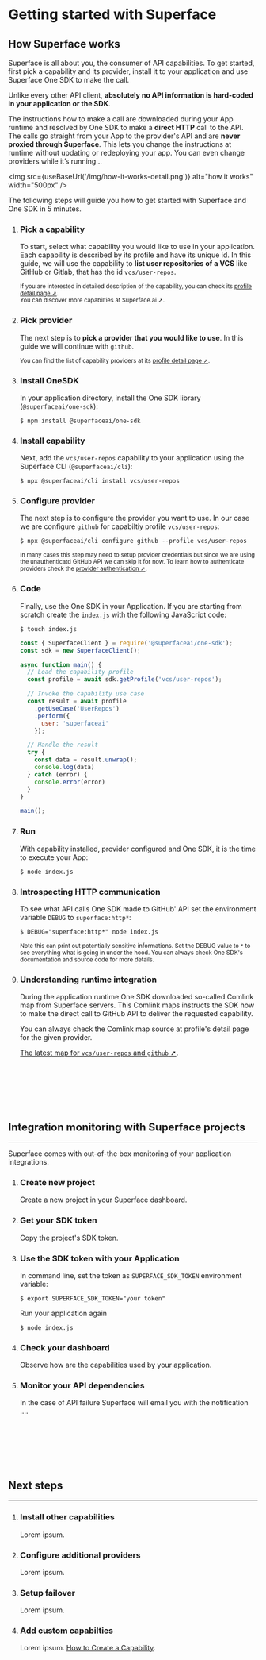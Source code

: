 
# Getting started with Superface 

## How Superface works

  Superface is all about you, the consumer of API capabilities. To get started, first pick a capability and its provider, install it to your application and use Superface One SDK to make the call.

  Unlike every other API client, **absolutely no API information is hard-coded in your application or the SDK**. 

  The instructions how to make a call are downloaded during your App runtime and resolved by One SDK to make a **direct HTTP** call to the API. The calls go straight from your App to the provider's API and are **never proxied through Superface**. This lets you change the instructions at runtime without updating or redeploying your app. You can even change providers while it’s running...
  
  <img src={useBaseUrl('/img/how-it-works-detail.png')} alt="how it works" width="500px" />

  The following steps will guide you how to get started with Superface and One SDK in 5 minutes.

1. ### Pick a capability
	  
    To start, select what capability you would like to use in your application. Each capability is described by its profile and have its unique id. In this guide, we will use the capability to **list user repositories of a VCS** like GitHub or Gitlab, that has the id `vcs/user-repos`. 
    
    <sup>If you are interested in detailed description of the capability, you can check its <a href="https://superface.ai/vcs/user-repos">profile detail page ➚</a>.</sup><br />
    <sup>You can discover more <a>capabilties at Superface.ai ➚</a>.</sup>

1. ### Pick provider
	
    The next step is to **pick a provider that you would like to use**. In this guide we will continue with `github`. 

    <sup>You can find the list of capability providers at its <a href="https://superface.ai/vcs/user-repos">profile detail page ➚</a>.</sup><br />

1. ### Install OneSDK

    In your application directory, install the One SDK library (`@superfaceai/one-sdk`):

    ```shell
    $ npm install @superfaceai/one-sdk
    ```

1. ### Install capability

    Next, add the `vcs/user-repos` capability to your application using the Superface CLI (`@superfaceai/cli`):
 
    ```shell
    $ npx @superfaceai/cli install vcs/user-repos
    ```

1. ### Configure provider

    The next step is to configure the provider you want to use. In our case we are configure `github` for capabiltiy profile `vcs/user-repos`:

    ```shell
    $ npx @superfaceai/cli configure github --profile vcs/user-repos
    ```

    <sup>In many cases this step may need to setup provider credentials but since we are using the unauthenticatd GitHub API we can skip it for now. To learn how to authenticate providers check the <a href="#">provider authentication ➚</a>.</sup>

1. ### Code

    Finally, use the One SDK in your Application. If you are starting from scratch create the `index.js` with the following JavaScript code:

    ```shell
    $ touch index.js
    ```
	
    ```js title="index.js"
    const { SuperfaceClient } = require('@superfaceai/one-sdk');
    const sdk = new SuperfaceClient();

    async function main() {
      // Load the capability profile
      const profile = await sdk.getProfile('vcs/user-repos');

      // Invoke the capability use case
      const result = await profile
        .getUseCase('UserRepos')
        .perform({
          user: 'superfaceai'
        });

      // Handle the result
      try {
        const data = result.unwrap();
        console.log(data)
      } catch (error) {
        console.error(error)
      }
    }

    main();
    ```

1. ### Run

    With capability installed, provider configured and One SDK, it is the time to execute your App:
    
    ```shell
    $ node index.js
    ```

1. ### Introspecting HTTP communication

    To see what API calls One SDK made to GitHub' API set the environment variable `DEBUG` to `superface:http*`:

    ```shell
    $ DEBUG="superface:http*" node index.js
    ```

    <sup>Note this can print out potentially sensitive informations. Set the DEBUG value to `*` to see everything what is going in under the hood. You can always check One SDK's documentation and source code for more details.</sup>

1. ### Understanding runtime integration

    During the application runtime One SDK downloaded so-called Comlink map from Superface servers. This Comlink maps instructs the SDK how to make the direct call to GitHub API to deliver the requested capability. 

    You can always check the Comlink map source at profile's detail page for the given provider.
    
    [The latest map for `vcs/user-repos` and `github` ➚](https://superface.ai/raw/vcs/user-repos.github@1.0.2.suma).

<br /><br /><br /><br /><br />

## Integration monitoring with Superface projects
---

Superface comes with out-of-the box monitoring of your application integrations. 

1. ### Create new project

    Create a new project in your Superface dashboard.

1. ### Get your SDK token

    Copy the project's SDK token. 

1. ### Use the SDK token with your Application

    In command line, set the token as `SUPERFACE_SDK_TOKEN` environment variable:

    ```shell
    $ export SUPERFACE_SDK_TOKEN="your token"
    ```

    Run your application again

    ```shell
    $ node index.js
    ```

1. ### Check your dashboard

    Observe how are the capabilities used by your application.

1. ### Monitor your API dependencies

    In the case of API failure Superface will email you with the notification .... 

<br /><br /><br /><br /><br />

## Next steps
---

1. ### Install other capabilities

    Lorem ipsum.

1. ### Configure additional providers

    Lorem ipsum.

1. ### Setup failover

    Lorem ipsum.

1. ### Add custom capabilties

    Lorem ipsum. [How to Create a Capability](guides/how-to-create).